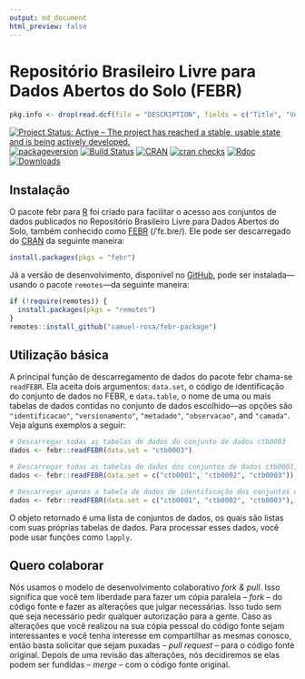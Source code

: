 ```yaml
---
output: md_document
html_preview: false
---
```


<!-- Generated by knitr: do not edit by hand. Please edit the content in README.Rmd -->

# Repositório Brasileiro Livre para Dados Abertos do Solo (FEBR)

```r
pkg.info <- drop(read.dcf(file = "DESCRIPTION", fields = c("Title", "Version", "Date")))
```

[![Project Status: Active – The project has reached a stable, usable state and is being actively developed.](http://www.repostatus.org/badges/latest/active.svg)](http://www.repostatus.org/#active)
[![packageversion](https://img.shields.io/badge/devel%20version-`r pkg.info["Version"]`-firebrick.svg?style=flat-square)](commits/master)
[![Build Status](https://travis-ci.org/samuel-rosa/febr-package.svg?branch=master)](https://travis-ci.org/samuel-rosa/febr-package)
[![CRAN](https://www.r-pkg.org/badges/version/febr)](https://cran.r-project.org/package=febr)
[![cran checks](https://cranchecks.info/badges/worst/febr)](https://cran.r-project.org/web/checks/check_results_febr.html)
[![Rdoc](http://www.rdocumentation.org/badges/version/febr)](http://www.rdocumentation.org/packages/febr)
[![Downloads](http://cranlogs.r-pkg.org/badges/febr?color=brightgreen)](http://www.r-pkg.org/pkg/febr)

## Instalação

O pacote febr para [R](https://www.r-project.org/) foi criado para facilitar o acesso aos conjuntos de dados publicados no Repositório Brasileiro Livre para Dados Abertos do Solo, também conhecido como [FEBR](https://www.pedometria.org/projeto/febr/) (/ˈfɛ.bɾe/). Ele pode ser descarregado do [CRAN](https://CRAN.R-project.org/package=febr) da seguinte maneira:

```R
install.packages(pkgs = "febr")
```

Já a versão de desenvolvimento, disponível no [GitHub](https://github.com/samuel-rosa/febr-package), pode ser instalada---usando o pacote `remotes`---da seguinte maneira:

```R
if (!require(remotes)) {
  install.packages(pkgs = "remotes")
}
remotes::install_github("samuel-rosa/febr-package")
```

## Utilização básica

A principal função de descarregamento de dados do pacote febr chama-se `readFEBR`. Ela aceita dois argumentos: `data.set`, o código de identificação do conjunto de dados no FEBR, e `data.table`, o nome de uma ou mais tabelas de dados contidas no conjunto de dados escolhido---as opções são `"identificacao"`, `"versionamento"`, `"metadado"`, `"observacao"`, and `"camada"`. Veja alguns exemplos a seguir:

```R
# Descarregar todas as tabelas de dados do conjunto de dados ctb0003
dados <- febr::readFEBR(data.set = "ctb0003")
```

```R
# Descarregar todas as tabelas de dados dos conjuntos de dados ctb0001, ctb0002 e ctb0003
dados <- febr::readFEBR(data.set = c("ctb0001", "ctb0002", "ctb0003"))
```

```R
# Descarregar apenas a tabela de dados de identificação dos conjuntos de dados ctb0001, ctb0002 e ctb0003
dados <- febr::readFEBR(data.set = c("ctb0001", "ctb0002", "ctb0003"), data.table = "identificacao")
```

O objeto retornado é uma lista de conjuntos de dados, os quais são listas com suas próprias tabelas de dados. Para processar esses dados, você pode usar funções como `lapply`.

<!-- O pacote `febr` possui cinco funções para descarregamento de dados: -->

<!-- 1. `dataset`, para descarregar os dados de identificação de um ou mais conjuntos de dados; -->
<!-- 2. `observation`, para descarregar os dados das observações do solo de um ou mais conjuntos de dados; -->
<!-- 3. `layer`, para descarregar os dados das camadas das observações do solo de um ou mais conjuntos de dados; -->
<!-- 4. `metadata`, para descarregar os dados sobre os dados de um ou mais conjuntos de dados; -->
<!-- 5. `febr`, para descarregar todos os dados e metadados de um único conjunto de dados. -->

<!-- O principal argumento dessas cinco funções é `dataset`. Para esse argumento é passado o código de identificação de um ou mais conjuntos de dados publicados no FEBR. Isso descarrega os dados da tabela de dados indicada pela função escolhida. Por exemplo, -->

<!-- ```R -->
<!-- observation(dataset = "ctb0003") -->
<!-- ``` -->

<!-- descarrega os dados das observações do solo do conjunto de dados `ctb0003`. O código de identificação de todos os conjuntos de dados publicados no FEBR estão catalogados em http://www.ufsm.br/febr/catalog/. -->

<!-- No caso das funções `observation`, `layer` e `febr`, o segundo principal argumento é `variable`. Para esse argumento é passado o código de identificação da(s) variável(is) cujos dados devem ser retornados pela função escolhida. Por exemplo, -->

<!-- ```R -->
<!-- layers(dataset = "ctb0003", variable = "argila") -->
<!-- ``` -->

<!-- retorna os dados da variável `argila` do conjunto de dados `ctb0003`. O código de identificação de todas as variáveis contidas nos conjuntos de dados publicados no FEBR estão catalogados em https://goo.gl/hi77sB. -->

## Quero colaborar

Nós usamos o modelo de desenvolvimento colaborativo *fork & pull*. Isso significa que você tem liberdade para fazer um cópia paralela -- *fork* -- do código fonte e fazer as alterações que julgar necessárias. Isso tudo sem que seja necessário pedir qualquer autorização para a gente. Caso as alterações que você realizou na sua cópia pessoal do código fonte sejam interessantes e você tenha interesse em compartilhar as mesmas conosco, então basta solicitar que sejam puxadas -- *pull request* -- para o código fonte original. Depois de uma revisão das alterações, nós decidiremos se elas podem ser fundidas -- *merge* -- com o código fonte original.

